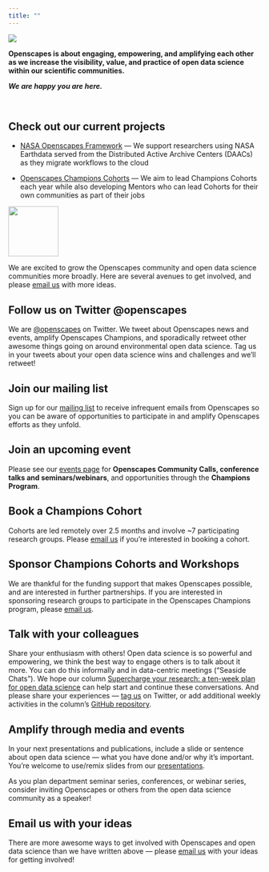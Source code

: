 ```yaml
---
title: ""
---
```


::: column-screen
![](images/banner_imgs/horst_openscapes_mountains_1500px.png)
<br>

::: white-div
::: {.medium-body-text .center-text}
**Openscapes is about engaging, empowering, and amplifying each other as we increase the visibility, value, and practice of open data science within our scientific communities.**
:::

::: {.medium-body-text .center-text}
***We are happy you are here.***
:::

<br>

## Check out our current projects

-   [NASA Openscapes Framework](https://nasa-openscapes.github.io/) --- We support researchers using NASA Earthdata served from the Distributed Active Archive Centers (DAACs) as they migrate workflows to the cloud

-   [Openscapes Champions Cohorts](champions_program.qmd) --- We aim to lead Champions Cohorts each year while also developing Mentors who can lead Cohorts for their own communities as part of their jobs

![](images/minis/horst_openscapes_mountains_salmon.png){fig-align="center" width="100"}

We are excited to grow the Openscapes community and open data science communities more broadly. Here are several avenues to get involved, and please [email us](mailto:hello@openscapes.org) with more ideas.

## Follow us on Twitter @openscapes

We are [\@openscapes](https://twitter.com/openscapes) on Twitter. We tweet about Openscapes news and events, amplify Openscapes Champions, and sporadically retweet other awesome things going on around environmental open data science. Tag us in your tweets about your open data science wins and challenges and we'll retweet!

## Join our mailing list

Sign up for our [mailing list](https://docs.google.com/forms/d/e/1FAIpQLSdgVXRp3V-w94GPWkR31RUfyBl37EphdQSlCOcnyeNlf8OLWw/viewform) to receive infrequent emails from Openscapes so you can be aware of opportunities to participate in and amplify Openscapes efforts as they unfold.

## Join an upcoming event

Please see our [events page](events.qmd) for **Openscapes Community Calls, conference talks and seminars/webinars**, and opportunities through the **Champions Program**.

## Book a Champions Cohort

Cohorts are led remotely over 2.5 months and involve \~7 participating research groups. Please [email us](mailto:hello@openscapes.org) if you're interested in booking a cohort.

## Sponsor Champions Cohorts and Workshops

We are thankful for the funding support that makes Openscapes possible, and are interested in further partnerships. If you are interested in sponsoring research groups to participate in the Openscapes Champions program, please [email us](mailto:hello@openscapes.org).

## Talk with your colleagues

Share your enthusiasm with others! Open data science is so powerful and empowering, we think the best way to engage others is to talk about it more. You can do this informally and in data-centric meetings ("Seaside Chats"). We hope our column [Supercharge your research: a ten-week plan for open data science](https://www.nature.com/articles/d41586-019-03335-4) can help start and continue these conversations. And please share your experiences --- [tag us](https://twitter.com/openscapes) on Twitter, or add additional weekly activities in the column's [GitHub repository](https://github.com/Openscapes/supercharge-research).

## Amplify through media and events

In your next presentations and publications, include a slide or sentence about open data science --- what you have done and/or why it's important. You're welcome to use/remix slides from our [presentations](media.qmd).

As you plan department seminar series, conferences, or webinar series, consider inviting Openscapes or others from the open data science community as a speaker!

## Email us with your ideas

There are more awesome ways to get involved with Openscapes and open data science than we have written above --- please [email us](mailto:hello@openscapes.org) with your ideas for getting involved!
:::
:::
